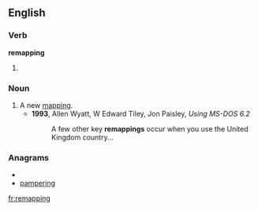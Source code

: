 ==English==

===Verb===
'''remapping'''

# {{present participle of|[[remap]]}}

===Noun===
{{en-noun}}

# A new [[mapping]].
#* '''1993''', Allen Wyatt, W Edward Tiley, Jon Paisley, ''Using MS-DOS 6.2''
#*: A few other key '''remappings''' occur when you use the United Kingdom country...

===Anagrams===
* {{alphagram|aegimnppr}}
* [[pampering#English|pampering]]

[[fr:remapping]]